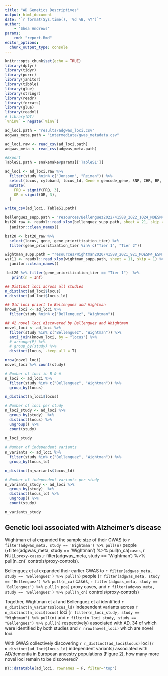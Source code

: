 ```yaml
---
title: "AD Genetics Descriptives"
output: html_document
date: "`r format(Sys.time(), '%d %B, %Y')`"
author:
    - "Shea Andrews"
params:
    rmd: "report.Rmd"
editor_options: 
  chunk_output_type: console
---
```


```r
knitr::opts_chunk$set(echo = TRUE)
library(dplyr)
library(tidyr)
library(purrr)
library(janitor)
library(tibble)
library(glue)
library(stringr)
library(readr)
library(forcats)
library(glue)
library(readxl)
# library(DT)
`%nin%` = negate(`%in%`)

```


```r
ad_loci.path = "results/adgwas_loci.csv"
adgwas_meta.path = "intermediate/gwas_metadata.csv"

ad_loci.raw <- read_csv(ad_loci.path)
adgwas_meta <- read_csv(adgwas_meta.path)

#Export
TableS1.path = snakemake@params[['TableS1']]

```


```r
ad_loci <- ad_loci.raw %>%
  filter(study %nin% c("Jonsson", "Reiman")) %>%
  select(locus, cytoband, locus_ld, Gene = gencode_gene, SNP, CHR, BP, A1, A2, FRQ = global_af, OR, P, study) %>%
  mutate(
    FRQ = signif(FRQ, 3),
    OR = signif(OR, 3),
  )

write_csv(ad_loci, TableS1.path)
```

```r
bellenguez_supp.path = "resources/Bellenguez2022/41588_2022_1024_MOESM4_ESM.xlsx"
bst20_raw <- readxl::read_xlsx(bellenguez_supp.path, sheet = 21, skip = 2) %>%
  janitor::clean_names()

bst20 <- bst20_raw %>%
  select(locus, gene, gene_prioritization_tier) %>% 
  filter(gene_prioritization_tier %in% c("Tier 1", "Tier 2")) 

wightman_supp.path = "resources/Wightman2020/41588_2021_921_MOESM4_ESM.xlsx"
wst11 <- readxl::read_xlsx(wightman_supp.path, sheet = 11, skip = 1) %>%
  janitor::clean_names()

 bst20 %>% filter(gene_prioritization_tier == "Tier 1")  %>%
   print(n = Inf)

```


```r
## Distinct loci across all studies
n_distinct(ad_loci$locus)
n_distinct(ad_loci$locus_ld)

## Old loci priort to Bellenguez and Wightman
known_loci <- ad_loci %>%
  filter(study %nin% c("Bellenguez", "Wightman"))

## 42 novel loci discovered by Bellenguez and Whightman
novel_loci <- ad_loci %>%
  filter(study %in% c("Bellenguez", "Wightman")) %>%
  anti_join(known_loci, by = "locus") %>%
  # arrange(P) %>%
  # group_by(study) %>%
  distinct(locus, .keep_all = T) 

nrow(novel_loci)
novel_loci %>% count(study)

# Number of loci in B & W 
n_loci <- ad_loci %>%
  filter(study %in% c("Bellenguez", "Wightman")) %>%
  group_by(locus)

n_distinct(n_loci$locus)

# Number of loci per study
n_loci_study <- ad_loci %>%
  group_by(study)  %>%
  distinct(locus) %>%
  ungroup() %>%
  count(study)

n_loci_study
 
# Number of independent variants
n_variants <- ad_loci %>%
  filter(study %in% c("Bellenguez", "Wightman")) %>%
  group_by(locus_ld)

n_distinct(n_variants$locus_ld)

# Number of independent variants per study
n_variants_study <- ad_loci %>%
  group_by(study)  %>%
  distinct(locus_ld) %>%
  ungroup() %>%
  count(study)

n_variants_study

```

## Genetic loci associated with Alzheimer’s disease

Wightman et al expanded the sample size of their GWAS to `r filter(adgwas_meta, study == 'Wightman') %>% pull(n)` 
people (`r `filter(adgwas_meta, study == 'Wightman') %>% pull(n_ca)` cases, 
`r NULL` proxy-cases, `r filter(adgwas_meta, study == 'Wightman') %>% pull(n_cn)` controls/proxy-controls). 


Bellenguez et al expanded their earlier GWAS to `r filter(adgwas_meta, study == 'Bellenguez') %>% pull(n)` 
people (`r filter(adgwas_meta, study == 'Bellenguez') %>% pull(n_ca)` cases, 
`r filter(adgwas_meta, study == 'Bellenguez') %>% pull(n_pca)` proxy cases, and 
`r filter(adgwas_meta, study == 'Bellenguez') %>% pull(n_cn)` controls/proxy-controls)


Together, Wightman et al and Bellenguez et al identified `r n_distinct(n_variants$locus_ld)` independent variants 
across `r n_distinct(n_loci$locus)` loci 
(`r filter(n_loci_study, study == "Wightman") %>% pull(n)` and `r filter(n_loci_study, study == "Bellenguez") %>% pull(n)` 
respectively) associated with AD, 34 of which were identified by both studies and `r nrow(novel_loci)` which are novel loci.


With GWAS collectively discovering `r n_distinct(ad_loci$locus)` loci 
(`r n_distinct(ad_loci$locus_ld)` independent variants) associated with AD/dementia 
in European ancestry populations (Figure 2), how many more novel loci remain to be discovered?


```r
DT::datatable(ad_loci, rownames = F, filter='top')
```








































